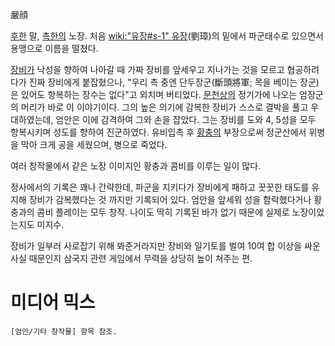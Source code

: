嚴顔 

[[후한]] 말, [[촉한]]의 노장. 처음 [[wiki:"유장#s-1" 유장]](劉璋)의 밑에서 파군태수로 있으면서 용맹으로 이름을 떨쳤다. 

[[장비]]가 낙성을 향하여 나아갈 때 가짜 장비를 앞세우고 지나가는 것을 모르고 협공하려다가 진짜 장비에게 붙잡혔으나, "우리 촉 중엔 단두장군(斷頭將軍; 목을 베이는 장군)은 있어도 항복하는 장수는 없다"고 외치며 버티었다. [[문천상]]의 정기가에 나오는 엄장군의 머리가 바로 이 이야기이다. 그의 높은 의기에 감복한 장비가 스스로 결박을 풀고 우대하였는데, 엄안은 이에 감격하여 그와 손을 잡았다. 그는 장비를 도와 4, 5성을 모두 항복시키며 성도를 향하여 진군하였다. 유비입촉 후 [[황충]]의 부장으로써 정군산에서 위병을 막아 크게 공을 세웠으며, 병으로 죽었다.

여러 창작물에서 같은 노장 이미지인 황충과 콤비를 이루는 일이 많다.

정사에서의 기록은 꽤나 간략한데, 파군을 지키다가 장비에게 패하고 꿋꿋한 태도를 유지해 장비가 감복했다는 것 까지만 기록되어 있다. 엄안을 앞세워 성을 함락했다거나 황충과의 콤비 플레이는 모두 창작. 나이도 딱히 기록된 바가 없기 때문에 실제로 노장이었는지도 미지수.

장비가 일부러 사로잡기 위해 봐준거라지만 장비와 일기토를 벌여 10여 합 이상을 싸운 사실 때문인지 삼국지 관련 게임에서 무력을 상당히 높이 쳐주는 편. 

= 미디어 믹스 = 
 [엄안/기타 창작물] 항목 참조.
